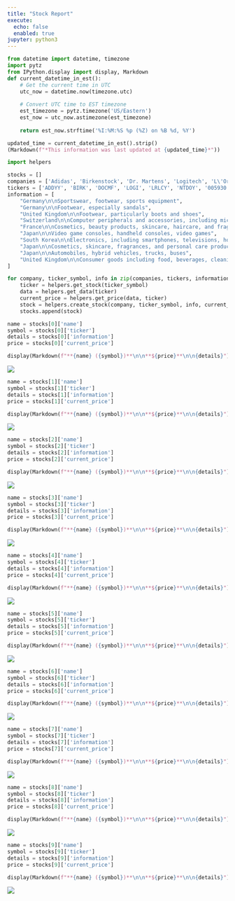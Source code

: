 ```yaml
---
title: "Stock Report"
execute:
  echo: false
  enabled: true
jupyter: python3
---
```

```python
from datetime import datetime, timezone
import pytz
from IPython.display import display, Markdown
def current_datetime_in_est():
    # Get the current time in UTC
    utc_now = datetime.now(timezone.utc)
    
    # Convert UTC time to EST timezone
    est_timezone = pytz.timezone('US/Eastern')
    est_now = utc_now.astimezone(est_timezone)
    
    return est_now.strftime('%I:%M:%S %p (%Z) on %B %d, %Y')
```
```python
updated_time = current_datetime_in_est().strip()
(Markdown(f"*This information was last updated at {updated_time}*"))
```
```python
import helpers

stocks = []
companies = ['Adidas', 'Birkenstock', 'Dr. Martens', 'Logitech', 'L\'Oreal','Nintendo', 'Samsung', 'Shiseido', 'Toyota', 'Unilever']
tickers = ['ADDYY', 'BIRK', 'DOCMF', 'LOGI', 'LRLCY', 'NTDOY', '005930.KS', 'SSDOY', 'TM', 'UL']
information = [
    "Germany\n\nSportswear, footwear, sports equipment",
    "Germany\n\nFootwear, especially sandals",
    "United Kingdom\n\nFootwear, particularly boots and shoes",
    "Switzerland\n\nComputer peripherals and accessories, including mice, keyboards, and webcams",
    "France\n\nCosmetics, beauty products, skincare, haircare, and fragrances",
    "Japan\n\nVideo game consoles, handheld consoles, video games",
    "South Korea\n\nElectronics, including smartphones, televisions, home appliances, and semiconductors",
    "Japan\n\nCosmetics, skincare, fragrances, and personal care products",
    "Japan\n\nAutomobiles, hybrid vehicles, trucks, buses",
    "United Kingdom\n\nConsumer goods including food, beverages, cleaning agents, and personal care products"
]

for company, ticker_symbol, info in zip(companies, tickers, information):
    ticker = helpers.get_stock(ticker_symbol)
    data = helpers.get_data(ticker)
    current_price = helpers.get_price(data, ticker)
    stock = helpers.create_stock(company, ticker_symbol, info, current_price)
    stocks.append(stock)
```
::: {.grid}
```python
name = stocks[0]['name']
symbol = stocks[0]['ticker']
details = stocks[0]['information']
price = stocks[0]['current_price']
```

::: {.g-col-4 .g-start-3}
```python
display(Markdown(f"**{name} ({symbol})**\n\n**${price}**\n\n{details}"))
```
:::

::: {.g-col-4}
![](./images/adidas1.avif)
:::

```python
name = stocks[1]['name']
symbol = stocks[1]['ticker']
details = stocks[1]['information']
price = stocks[1]['current_price']
```

::: {.g-col-4 .g-start-3}
```python
display(Markdown(f"**{name} ({symbol})**\n\n**${price}**\n\n{details}"))
```
:::

::: {.g-col-4}
![](./images/birks1.webp)
:::

```python
name = stocks[2]['name']
symbol = stocks[2]['ticker']
details = stocks[2]['information']
price = stocks[2]['current_price']
```

::: {.g-col-4 .g-start-3}
```python
display(Markdown(f"**{name} ({symbol})**\n\n**${price}**\n\n{details}"))
```
:::

::: {.g-col-4}
![](./images/docs1.png)
:::

```python
name = stocks[3]['name']
symbol = stocks[3]['ticker']
details = stocks[3]['information']
price = stocks[3]['current_price']
```

::: {.g-col-4 .g-start-3}
```python
display(Markdown(f"**{name} ({symbol})**\n\n**${price}**\n\n{details}"))
```
:::

::: {.g-col-4}
![](./images/logi1.jpg)
:::

```python
name = stocks[4]['name']
symbol = stocks[4]['ticker']
details = stocks[4]['information']
price = stocks[4]['current_price']
```

::: {.g-col-4 .g-start-3}
```python
display(Markdown(f"**{name} ({symbol})**\n\n**${price}**\n\n{details}"))
```
:::

::: {.g-col-4}
![](./images/loreal1.webp)
:::

```python
name = stocks[5]['name']
symbol = stocks[5]['ticker']
details = stocks[5]['information']
price = stocks[5]['current_price']
```

::: {.g-col-4 .g-start-3}
```python
display(Markdown(f"**{name} ({symbol})**\n\n**${price}**\n\n{details}"))
```
:::

::: {.g-col-4}
![](./images/nintendo1.jpeg)
:::

```python
name = stocks[6]['name']
symbol = stocks[6]['ticker']
details = stocks[6]['information']
price = stocks[6]['current_price']
```

::: {.g-col-4 .g-start-3}
```python
display(Markdown(f"**{name} ({symbol})**\n\n**${price}**\n\n{details}"))
```
:::

::: {.g-col-4}
![](./images/samsung1.webp)
:::

```python
name = stocks[7]['name']
symbol = stocks[7]['ticker']
details = stocks[7]['information']
price = stocks[7]['current_price']
```

::: {.g-col-4 .g-start-3}
```python
display(Markdown(f"**{name} ({symbol})**\n\n**${price}**\n\n{details}"))
```
:::

::: {.g-col-4}
![](./images/shiseido1.webp)
:::

```python
name = stocks[8]['name']
symbol = stocks[8]['ticker']
details = stocks[8]['information']
price = stocks[8]['current_price']
```

::: {.g-col-4 .g-start-3}
```python
display(Markdown(f"**{name} ({symbol})**\n\n**${price}**\n\n{details}"))
```
:::

::: {.g-col-4}
![](./images/toyota1.jpeg)
:::

```python
name = stocks[9]['name']
symbol = stocks[9]['ticker']
details = stocks[9]['information']
price = stocks[9]['current_price']
```

::: {.g-col-4 .g-start-3}
```python
display(Markdown(f"**{name} ({symbol})**\n\n**${price}**\n\n{details}"))
```
:::

::: {.g-col-4}
![](./images/unilever1.jpeg)
:::

:::
